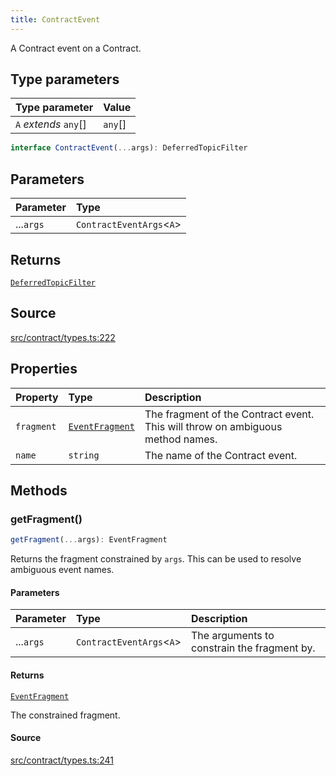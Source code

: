 ```yaml
---
title: ContractEvent
---
```


A Contract event on a Contract.

## Type parameters

| Type parameter | Value |
| :------ | :------ |
| `A` *extends* `any`[] | `any`[] |

```ts
interface ContractEvent(...args): DeferredTopicFilter
```

## Parameters

| Parameter | Type |
| :------ | :------ |
| ...`args` | `ContractEventArgs`\<`A`\> |

## Returns

[`DeferredTopicFilter`](/content/interfaces/DeferredTopicFilter)

## Source

[src/contract/types.ts:222](https://github.com/dominant-strategies/quais-6.js/blob/95934f9b18ff90a0666dd9772179b612f2ad5510/src/contract/types.ts#L222)

## Properties

| Property | Type | Description |
| :------ | :------ | :------ |
| `fragment` | [`EventFragment`](/content/classes/EventFragment) | The fragment of the Contract event. This will throw on ambiguous method names. |
| `name` | `string` | The name of the Contract event. |

## Methods

### getFragment()

```ts
getFragment(...args): EventFragment
```

Returns the fragment constrained by `args`. This can be used to resolve ambiguous event names.

#### Parameters

| Parameter | Type | Description |
| :------ | :------ | :------ |
| ...`args` | `ContractEventArgs`\<`A`\> | The arguments to constrain the fragment by. |

#### Returns

[`EventFragment`](/content/classes/EventFragment)

The constrained fragment.

#### Source

[src/contract/types.ts:241](https://github.com/dominant-strategies/quais-6.js/blob/95934f9b18ff90a0666dd9772179b612f2ad5510/src/contract/types.ts#L241)
